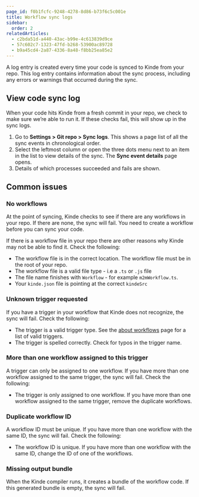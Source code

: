 ```yaml
---
page_id: f0b1fcfc-9248-4278-8d86-b73f6c5c001e
title: Workflow sync logs
sidebar:
  order: 2
relatedArticles:
  - c2bda51d-a440-43ac-b99e-4c613839d9ce
  - 57c602c7-1323-47fd-b268-53900ac89728
  - b9a45cd4-2a87-4336-8a48-f8bb25ea85e2
---
```


A log entry is created every time your code is synced to Kinde from your repo. This log entry contains information about the sync process, including any errors or warnings that occurred during the sync.

## View code sync log

When your code hits Kinde from a fresh commit in your repo, we check to make sure we’re able to run it. If these checks fail, this will show up in the sync logs.

1. Go to **Settings > Git repo > Sync logs**. This shows a page list of all the sync events in chronological order.
2. Select the leftmost column or open the three dots menu next to an item in the list to view details of the sync. The **Sync event details** page opens.
3. Details of which processes succeeded and fails are shown.

## Common issues

### No workflows

At the point of syncing, Kinde checks to see if there are any workflows in your repo. If there are none, the sync will fail. You need to create a workflow before you can sync your code.

If there is a workflow file in your repo there are other reasons why Kinde may not be able to find it. Check the following:

- The workflow file is in the correct location. The workflow file must be in the root of your repo.
- The workflow file is a valid file type - i.e a `.ts` or `.js` file
- The file name finishes with `Workflow` - for example `m2mWorkflow.ts`.
- Your `kinde.json` file is pointing at the correct `kindeSrc`

### Unknown trigger requested

If you have a trigger in your workflow that Kinde does not recognize, the sync will fail. Check the following:

- The trigger is a valid trigger type. See the [about workflows](/workflows/about-workflows/) page for a list of valid triggers.
- The trigger is spelled correctly. Check for typos in the trigger name.

### More than one workflow assigned to this trigger

A trigger can only be assigned to one workflow. If you have more than one workflow assigned to the same trigger, the sync will fail. Check the following:

- The trigger is only assigned to one workflow. If you have more than one workflow assigned to the same trigger, remove the duplicate workflows.

### Duplicate workflow ID

A workflow ID must be unique. If you have more than one workflow with the same ID, the sync will fail. Check the following:

- The workflow ID is unique. If you have more than one workflow with the same ID, change the ID of one of the workflows.

### Missing output bundle

When the Kinde compiler runs, it creates a bundle of the workflow code. If this generated bundle is empty, the sync will fail.
